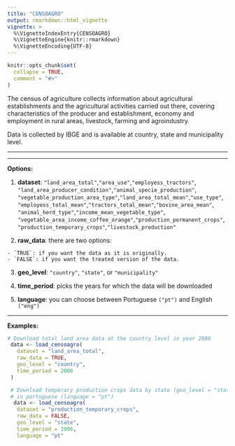 ```yaml
---
title: "CENSOAGRO"
output: rmarkdown::html_vignette
vignette: >
  %\VignetteIndexEntry{CENSOAGRO}
  %\VignetteEngine{knitr::rmarkdown}
  %\VignetteEncoding{UTF-8}
---
```


```r
knitr::opts_chunk$set(
  collapse = TRUE,
  comment = "#>"
)
```


The census of agriculture collects information about agricultural establishments
and the agricultural activities carried out there, covering characteristics of the
producer and establishment, economy and employment in rural areas, livestock, 
farming and agroindustry. 

Data is collected by IBGE and is available at
country, state and municipality level.

------------------------------------------------------------------------

***
**Options:**

  1.  **dataset**: `"land_area_total"`,`"area_use"`,`"employess_tractors"`,
  `"land_area_producer_condition"`,`"animal_specie_production"`,
  `"vegetable_production_area_type"`,`"land_area_total_mean"`,`"use_type"`,
  `"employess_total_mean"`,`"tractors_total_mean"`,`"bovine_area_mean"`,
  `"animal_herd_type"`,`"income_mean_vegetable_type"`,
  `"vegetable_area_income_coffee_orange"`,`"production_permanent_crops"`,
  `"production_temporary_crops"`,`"livestock_production"`

  2.  **raw_data**: there are two options:

    - `TRUE`: if you want the data as it is originally.
    - `FALSE`: if you want the treated version of the data.

  3. **geo_level**: `"country"`, `"state"`, or `"municipality"`    
  
  4.  **time_period**: picks the years for which the data will be
    downloaded

  5.  **language**: you can choose between Portuguese `("pt")` and English
    `("eng")`
    
***

**Examples:**
```r
# Download total land area data at the country level in year 2006
 data <- load_censoagro(
   dataset = "land_area_total",
   raw_data = TRUE,
   geo_level = "country",
   time_period = 2006
 )

 # Download temporary production crops data by state (geo_level = "state") in year 2006
 # in portuguese (language = "pt")
  data <- load_censoagro(
   dataset = "production_temporary_crops",
   raw_data = FALSE,
   geo_level = "state",
   time_period = 1996,
   language = "pt"
```
